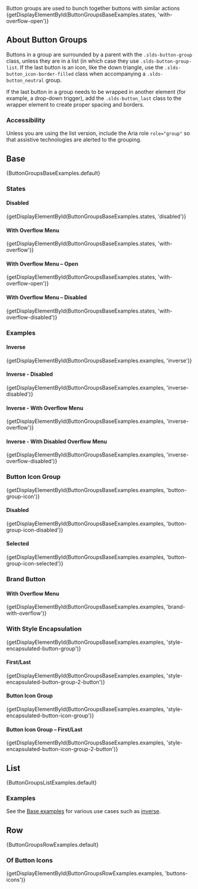 
<div className="doc lead">
  Button groups are used to bunch together buttons with similar actions
</div>

<CodeView exampleOnly>
  {getDisplayElementById(ButtonGroupsBaseExamples.states, 'with-overflow-open')}
</CodeView>

## About Button Groups

Buttons in a group are surrounded by a parent with the `.slds-button-group` class, unless they are in a list (in which case they use `.slds-button-group-list`. If the last button is an icon, like the down triangle, use the `.slds-button_icon-border-filled` class when accompanying a `.slds-button_neutral` group.

If the last button in a group needs to be wrapped in another element (for example, a drop-down trigger), add the `.slds-button_last` class to the wrapper element to create proper spacing and borders.

### Accessibility

Unless you are using the list version, include the Aria role `role="group"` so that assistive technologies are alerted to the grouping.

## Base

<CodeView>
  {ButtonGroupsBaseExamples.default}
</CodeView>

### States

#### Disabled

<CodeView>
  {getDisplayElementById(ButtonGroupsBaseExamples.states, 'disabled')}
</CodeView>

#### With Overflow Menu

<CodeView>
  {getDisplayElementById(ButtonGroupsBaseExamples.states, 'with-overflow')}
</CodeView>

#### With Overflow Menu – Open

<CodeView>
  {getDisplayElementById(ButtonGroupsBaseExamples.states, 'with-overflow-open')}
</CodeView>

#### With Overflow Menu – Disabled

<CodeView>
  {getDisplayElementById(ButtonGroupsBaseExamples.states, 'with-overflow-disabled')}
</CodeView>

### Examples

#### Inverse

<CodeView>
  {getDisplayElementById(ButtonGroupsBaseExamples.examples, 'inverse')}
</CodeView>

#### Inverse - Disabled

<CodeView>
  {getDisplayElementById(ButtonGroupsBaseExamples.examples, 'inverse-disabled')}
</CodeView>

#### Inverse - With Overflow Menu

<CodeView>
  {getDisplayElementById(ButtonGroupsBaseExamples.examples, 'inverse-overflow')}
</CodeView>

#### Inverse - With Disabled Overflow Menu

<CodeView>
  {getDisplayElementById(ButtonGroupsBaseExamples.examples, 'inverse-overflow-disabled')}
</CodeView>

### Button Icon Group

<CodeView>
  {getDisplayElementById(ButtonGroupsBaseExamples.examples, 'button-group-icon')}
</CodeView>

#### Disabled

<CodeView>
  {getDisplayElementById(ButtonGroupsBaseExamples.examples, 'button-group-icon-disabled')}
</CodeView>

#### Selected

<CodeView>
  {getDisplayElementById(ButtonGroupsBaseExamples.examples, 'button-group-icon-selected')}
</CodeView>

### Brand Button

#### With Overflow Menu

<CodeView>
  {getDisplayElementById(ButtonGroupsBaseExamples.examples, 'brand-with-overflow')}
</CodeView>

### With Style Encapsulation

<CodeView>
  {getDisplayElementById(ButtonGroupsBaseExamples.examples, 'style-encapsulated-button-group')}
</CodeView>

#### First/Last

<CodeView>
  {getDisplayElementById(ButtonGroupsBaseExamples.examples, 'style-encapsulated-button-group-2-button')}
</CodeView>

#### Button Icon Group

<CodeView>
  {getDisplayElementById(ButtonGroupsBaseExamples.examples, 'style-encapsulated-button-icon-group')}
</CodeView>

#### Button Icon Group – First/Last

<CodeView>
  {getDisplayElementById(ButtonGroupsBaseExamples.examples, 'style-encapsulated-button-icon-group-2-button')}
</CodeView>


## List

<CodeView>
  {ButtonGroupsListExamples.default}
</CodeView>

### Examples

See the [Base examples](#Examples) for various use cases such as [inverse](#Inverse).


## Row

<CodeView>
  {ButtonGroupsRowExamples.default}
</CodeView>

### Of Button Icons

<CodeView>
  {getDisplayElementById(ButtonGroupsRowExamples.examples, 'buttons-icons')}
</CodeView>
